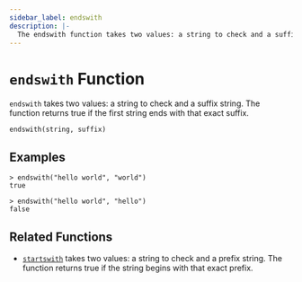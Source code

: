 ```yaml
---
sidebar_label: endswith
description: |-
  The endswith function takes two values: a string to check and a suffix string. It returns true if the first string ends with that exact suffix.
---
```


# `endswith` Function

`endswith` takes two values: a string to check and a suffix string. The function returns true if the first string ends with that exact suffix.

```hcl
endswith(string, suffix)
```

## Examples

```
> endswith("hello world", "world")
true

> endswith("hello world", "hello")
false
```

## Related Functions

- [`startswith`](../../language/functions/startswith.mdx) takes two values: a string to check and a prefix string. The function returns true if the string begins with that exact prefix.
